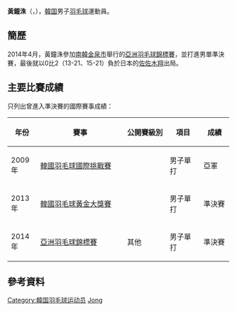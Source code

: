 {{noteTA|G1=Badminton}}
{{Infobox 羽球選手
| playername              = 黃鐘洙<ref name="Korea">{{cite web|title=황종수(黃鐘洙) hwang jong soo|url=http://people.sports.or.kr/servlet/PGEPersonViewSV?PERSON_NO=200312130947|publisher=Badminton Korea Association}}{{dead link|date=2018年5月 |bot=InternetArchiveBot |fix-attempted=yes }}{{ko}}</ref><br/>{{lang|ko|황종수}}
| image                   = 
| size                    = 
| caption                 = 
| birth_name              = 
| date_of_birth           = {{birth_date_and_age|1988|3|31}}<ref name="Korea"/>
| place_of_birth          = {{KOR}}
| height                  = 
| weight                  =
| event                   = 男子單打
| country                 = {{KOR}}
| years_active            = 
| handedness              = 
| coach                   = 
| highest_ranking         = 第102位
| date_of_highest_ranking = 2014年1月16日 <ref name="ranking">[http://bwfcontent.tournamentsoftware.com/ranking/player.aspx?id=6829&player=115932 BWF World Ranking - Ranking of JONG SOO HWANG (98828)]{{en}}</ref>
| current_ranking         = 第104位
| date_of_current_ranking = 2014年5月2日 <ref>[http://bwfcontent.tournamentsoftware.com/ranking/category.aspx?id=6829&category=472 BWF World Ranking - BWF世界排名榜 (5/2/2014) - Men's singles]{{en}}</ref>
| played                  = 31勝–16負（男單）<br/>4勝–2負（男雙）
| titles                  = 
| bwf_profile             = 9EA3AEE5-E322-4557-84B8-A4EA8024B90B
| bwf_id                  = 98828
| updated                 = 2014年5月5日
}}
{{MedalTableTop}}
{{MedalSport | 男子[[羽毛球|羽毛球]]}}
{{MedalCountry | {{KOR}}}}
{{MedalCompetition | [[亞洲羽毛球錦標賽|亞洲羽毛球錦標賽]]}}
{{MedalBronze| [[2014年亞洲羽毛球錦標賽|2014年 金泉市]] | 男子單打 }}
{{MedalBottom}}
'''黃鐘洙'''（{{lang-ko|'''황종수'''}}，{{bd|1988年|3月31日}}），[[韓国|韓国]]男子[[羽毛球|羽毛球]]運動員。

==簡歷==
2014年4月，黃鐘洙參加[[南韓|南韓]][[金泉市|金泉市]]舉行的[[2014年亞洲羽毛球錦標賽|亞洲羽毛球錦標賽]]，並打進男單準決賽，最後就以0比2（13-21、15-21）負於日本的[[佐佐木翔|佐佐木翔]]出局。

==主要比賽成績==
只列出曾進入準決賽的國際賽事成績：
{| class=wikitable style="text-align:center; font-size:small;" 
!width="50"|年份
!width="180"|賽事
!width="80"|公開賽級別
!width="60"|項目
!width="50"|成績
|-
!rowspan="1"|2009年
|[[2009年韓國羽毛球國際挑戰賽|韓國羽毛球國際挑戰賽]]
|{{BWFIC}}
|男子單打
|bgcolor="silver"|亞軍
|-
!rowspan="1"|2013年
|[[2013年韓國羽毛球黃金大獎賽|韓國羽毛球黃金大獎賽]]
|{{BWFGPG}}
|男子單打
|bgcolor="#b8860b"|準決賽
|-
!rowspan="1"|2014年
|[[2014年亞洲羽毛球錦標賽|亞洲羽毛球錦標賽]]
|其他
|男子單打
|bgcolor="#b8860b"|準決賽
|}
{{BWF賽事級別索引}}

==參考資料==
{{Reflist}}

{{DEFAULTSORT:Hwang Jong Soo}}
[[Category:韓国羽毛球运动员|Category:韓国羽毛球运动员]]
[[Category:黃姓|Jong]]